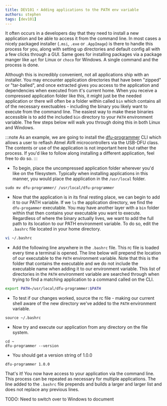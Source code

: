```yaml
---
title: DEV101 ⚡ Adding applications to the PATH env variable
authors: stephen
tags: [dev101]
---
```

It often occurs in a developers day that they need to install a new application and be able to access it from the command line. In most cases a nicely packaged
installer (```.msi```, ```.exe``` or ```.AppImage```) is there to handle this process for you, along with setting up directories and default config all with a few clicks through a GUI.
Same goes for installing packages via a package manger like ```apt``` for Linux or ```choco``` for Windows. A single command and the process is done.

Although this is incredibly convenient, not all applications ship with an installer. You may encounter application directories that have been "zipped" or "tar-balled", and once
extracted gives you access to the application and dependencies when executed from it's current home. When you receive a compressed application folder like this, it might just be
the needed application or there will often be a folder within called ```bin``` which contains all of the necessary exectuables - including the binary you likely want to execute from the command line. The easiest
way to make these binaries accessible is to add the included ```bin``` directory to your ```PATH``` environment variable. The few steps below will walk you through doing this in both Linux and Windows.

:::note
As an example, we are going to install the [dfu-programmer](https://github.com/dfu-programmer/dfu-programmer/releases/tag/v1.0.0) CLI which allows a user to reflash
Atmel AVR microcontrollers via the USB-DFU class. The contents or use of the application is not important here but rather the process. If you'd like to follow along installing
a different application, feel free to do so.
:::


<Tabs groupId="operating-systems">
  <TabItem value="ubuntu" label="Ubuntu" default>


- To begin, place the uncompressed application folder wherever you'd like on the filesystem. Typically when installing applications in this manner,
you would place the application in the ```/usr/local``` folder.
```console
sudo mv dfu-programmer/ /usr/local/dfu-programmer
```
- Now that the application is in its final resting place, we can begin to add it to our PATH variable. If we ```ls``` the application directory, we find the ```dfu-progammer```
executable. You may have another layer with a ```bin``` folder within that then contains your executable you want to execute. Regardless of where the binary actually lives, we
want to add the full path to its location to our PATH environment variable. To do so, edit the ```.bashrc``` file located in your home directory.
```bash
vi ~/.bashrc
````
- Add the following line anywhere in the ```.bashrc``` file. This rc file is loaded every time a terminal is opened. The line below will prepend the location of our executable
to the ```PATH``` environment variable. Note that this is the folder that contains the executable and we do not include the executable name when adding it to our environment
variable. This list of directories in the ```PATH``` environment variable are searched through when trying to find a matching application to a command
called on the CLI.
```bash
export PATH=/usr/local/dfu-programmer:$PATH
```
- To test if our changes worked, source the rc file - making our current shell aware of the new directory we've added to the ```PATH``` environment variable.
```console
source ~/.bashrc
````
- Now try and execute our application from any directory on the file system.
```console
cd ~
dfu-programmer --version
```
- You should get a version string of 1.0.0
```console
dfu-programmer 1.0.0
````

That's it! You now have access to your application via the command line. This process can be repeated as necessary for multiple applications. The line added to the ```.bashrc```
file prepends and builds a larger and larger list and does not replace any previous lines.

  </TabItem>
  <TabItem value="windows" label="Windows">

  TODO: Need to switch over to Windows to document

  </TabItem>
</Tabs>